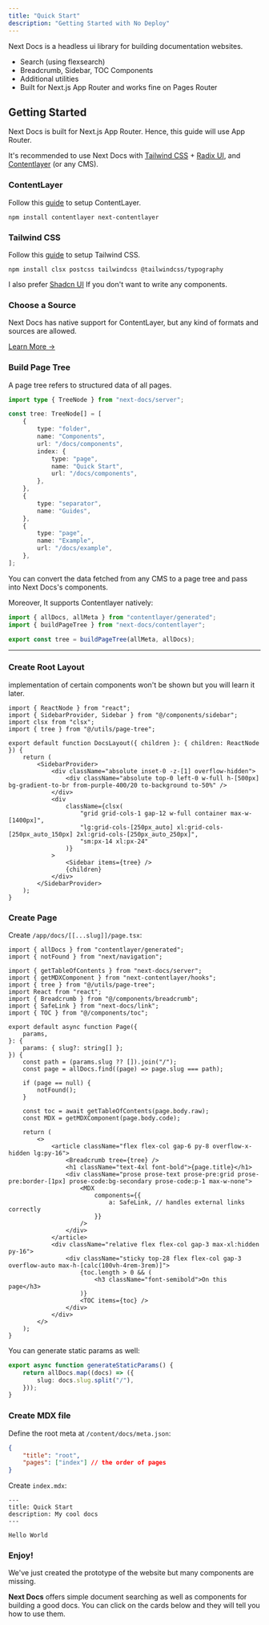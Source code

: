 ```yaml
---
title: "Quick Start"
description: "Getting Started with No Deploy"
---
```


Next Docs is a headless ui library for building documentation websites.

-   Search (using flexsearch)
-   Breadcrumb, Sidebar, TOC Components
-   Additional utilities
-   Built for Next.js App Router and works fine on Pages Router

## Getting Started

Next Docs is built for Next.js App Router. Hence, this guide will use App Router.

It's recommended to use Next Docs with [Tailwind CSS](https://tailwindcss.com) + [Radix UI](https://www.radix-ui.com), and [Contentlayer](https://www.contentlayer.dev) (or any CMS).

### ContentLayer

Follow this [guide](https://www.contentlayer.dev/docs/getting-started) to setup ContentLayer.

```
npm install contentlayer next-contentlayer
```

### Tailwind CSS

Follow this [guide](https://tailwindcss.com/docs/guides/nextjs) to setup Tailwind CSS.

```
npm install clsx postcss tailwindcss @tailwindcss/typography
```

I also prefer [Shadcn UI](https://ui.shadcn.com) If you don't want to write any components.

### Choose a Source

Next Docs has native support for ContentLayer, but any kind of formats and sources are allowed.

[Learn More ->](/docs/adapters/contentlayer)

### Build Page Tree

A page tree refers to structured data of all pages.

```ts
import type { TreeNode } from "next-docs/server";

const tree: TreeNode[] = [
    {
        type: "folder",
        name: "Components",
        url: "/docs/components",
        index: {
            type: "page",
            name: "Quick Start",
            url: "/docs/components",
        },
    },
    {
        type: "separator",
        name: "Guides",
    },
    {
        type: "page",
        name: "Example",
        url: "/docs/example",
    },
];
```

You can convert the data fetched from any CMS to a page tree and pass into Next Docs's components.

Moreover, It supports Contentlayer natively:

```ts
import { allDocs, allMeta } from "contentlayer/generated";
import { buildPageTree } from "next-docs/contentlayer";

export const tree = buildPageTree(allMeta, allDocs);
```

---

### Create Root Layout

implementation of certain components won't be shown but you will learn it later.

```tsx
import { ReactNode } from "react";
import { SidebarProvider, Sidebar } from "@/components/sidebar";
import clsx from "clsx";
import { tree } from "@/utils/page-tree";

export default function DocsLayout({ children }: { children: ReactNode }) {
    return (
        <SidebarProvider>
            <div className="absolute inset-0 -z-[1] overflow-hidden">
                <div className="absolute top-0 left-0 w-full h-[500px] bg-gradient-to-br from-purple-400/20 to-background to-50%" />
            </div>
            <div
                className={clsx(
                    "grid grid-cols-1 gap-12 w-full container max-w-[1400px]",
                    "lg:grid-cols-[250px_auto] xl:grid-cols-[250px_auto_150px] 2xl:grid-cols-[250px_auto_250px]",
                    "sm:px-14 xl:px-24"
                )}
            >
                <Sidebar items={tree} />
                {children}
            </div>
        </SidebarProvider>
    );
}
```

### Create Page

Create `/app/docs/[[...slug]]/page.tsx`:

```tsx
import { allDocs } from "contentlayer/generated";
import { notFound } from "next/navigation";

import { getTableOfContents } from "next-docs/server";
import { getMDXComponent } from "next-contentlayer/hooks";
import { tree } from "@/utils/page-tree";
import React from "react";
import { Breadcrumb } from "@/components/breadcrumb";
import { SafeLink } from "next-docs/link";
import { TOC } from "@/components/toc";

export default async function Page({
    params,
}: {
    params: { slug?: string[] };
}) {
    const path = (params.slug ?? []).join("/");
    const page = allDocs.find((page) => page.slug === path);

    if (page == null) {
        notFound();
    }

    const toc = await getTableOfContents(page.body.raw);
    const MDX = getMDXComponent(page.body.code);

    return (
        <>
            <article className="flex flex-col gap-6 py-8 overflow-x-hidden lg:py-16">
                <Breadcrumb tree={tree} />
                <h1 className="text-4xl font-bold">{page.title}</h1>
                <div className="prose prose-text prose-pre:grid prose-pre:border-[1px] prose-code:bg-secondary prose-code:p-1 max-w-none">
                    <MDX
                        components={{
                            a: SafeLink, // handles external links correctly
                        }}
                    />
                </div>
            </article>
            <div className="relative flex flex-col gap-3 max-xl:hidden py-16">
                <div className="sticky top-28 flex flex-col gap-3 overflow-auto max-h-[calc(100vh-4rem-3rem)]">
                    {toc.length > 0 && (
                        <h3 className="font-semibold">On this page</h3>
                    )}
                    <TOC items={toc} />
                </div>
            </div>
        </>
    );
}
```

You can generate static params as well:

```ts
export async function generateStaticParams() {
    return allDocs.map((docs) => ({
        slug: docs.slug.split("/"),
    }));
}
```

### Create MDX file

Define the root meta at `/content/docs/meta.json`:

```json
{
    "title": "root",
    "pages": ["index"] // the order of pages
}
```

Create `index.mdx`:

```mdx
---
title: Quick Start
description: My cool docs
---

Hello World
```

### Enjoy!

We've just created the prototype of the website but many components are missing.

**Next Docs** offers simple document searching as well as components for building a good docs. You can click on the cards below and they will tell you how to use them.

<Cards>

<Card
    title="Breadcrumb"
    href="/docs/components/breadcrumb"
    description="The navigation component at the top of screen"
/>

<Card
    title="TOC"
    href="/docs/components/toc"
    description="A Table of Contents with active anchor observer"
/>

<Card
    title="Sidebar"
    href="/docs/components/sidebar"
    description="The navigation bar at aside of viewport"
/>

<Card
    title="Search"
    href="/docs/utils/search"
    description="Implement document searching"
/>

</Cards>
